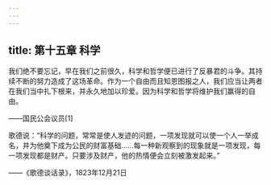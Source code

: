 ```yaml
---
---
---
```

title: 第十五章 科学
---




我们绝不要忘记，早在我们之前很久，科学和哲学便已进行了反暴君的斗争。其持续不断的努力造成了这场革命。作为一个自由而且知恩图报之人，我们应当让两者在我们当中扎下根来，并永久地加以珍爱。因为科学和哲学将维护我们赢得的自由。

——国民公会议员[1]

歌德说：“科学的问题，常常是使人发迹的问题，一项发现就可以使一个人一举成名，并为他奠下成为公民的财富基础……每一种新观察到的现象就是一项发现，每一项发现都是财产。只要涉及财产，他的热情便会立刻被激发起来。”

——《歌德谈话录》，1823年12月21日